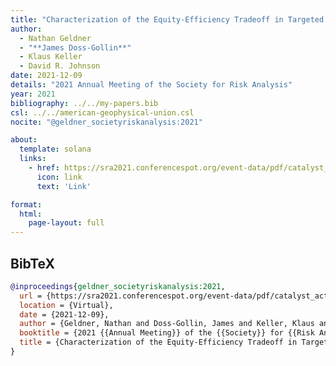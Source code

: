 ```yaml
---
title: "Characterization of the Equity-Efficiency Tradeoff in Targeted Residential Coastal Protection Projects"
author:
  - Nathan Geldner
  - "**James Doss-Gollin**"
  - Klaus Keller
  - David R. Johnson
date: 2021-12-09
details: "2021 Annual Meeting of the Society for Risk Analysis"
year: 2021
bibliography: ../../my-papers.bib
csl: ../../american-geophysical-union.csl
nocite: "@geldner_societyriskanalysis:2021"

about:
  template: solana
  links:
    - href: https://sra2021.conferencespot.org/event-data/pdf/catalyst_activity_25852
      icon: link
      text: 'Link'

format:
  html:
    page-layout: full
---
```


## BibTeX

```bibtex
@inproceedings{geldner_societyriskanalysis:2021,
  url = {https://sra2021.conferencespot.org/event-data/pdf/catalyst_activity_25852},
  location = {Virtual},
  date = {2021-12-09},
  author = {Geldner, Nathan and Doss-Gollin, James and Keller, Klaus and Johnson, David R.},
  booktitle = {2021 {{Annual Meeting}} of the {{Society}} for {{Risk Analysis}}},
  title = {Characterization of the Equity-Efficiency Tradeoff in Targeted Residential Coastal Protection Projects},
}
```